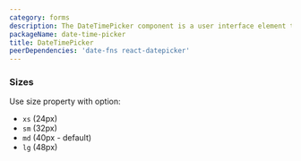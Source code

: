 ```yaml
---
category: forms
description: The DateTimePicker component is a user interface element that allows users to select both dates and times from a single interface. It provides a calendar view for selecting dates and a dropdown or input fields for specifying times. This component is essential for applications that require precise scheduling or event management, offering a seamless way to input both date and time information.
packageName: date-time-picker
title: DateTimePicker
peerDependencies: 'date-fns react-datepicker'
---
```


### Sizes

Use size property with option:

- `xs` (24px)
- `sm` (32px)
- `md` (40px - default)
- `lg` (48px)

<div data-playground="sizes.tsx" data-component="DateTimePicker"></div>
